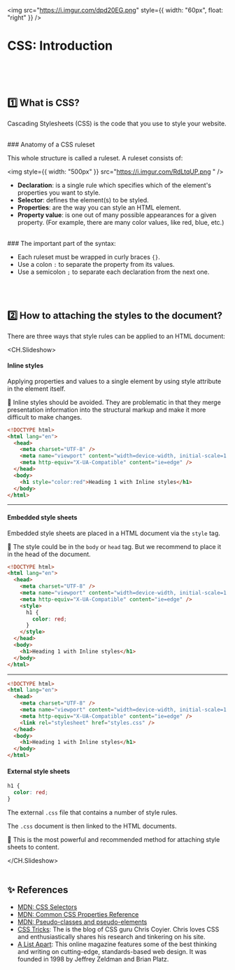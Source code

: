 <img
  src="https://i.imgur.com/dpd20EG.png"
  style={{ width: "60px", float: "right" }}
/>

# CSS: Introduction

<br />
<br />
<br />

## 1️⃣ What is CSS?

Cascading Stylesheets (CSS) is the code that you use to style your website.

<br />
### Anatomy of a CSS ruleset

This whole structure is called a ruleset. A ruleset consists of:

<img
  style={{ width: "500px" }}
  src="https://i.imgur.com/RdLtqUP.png
"
/>

- **Declaration**: is a single rule which specifies which of the element's properties you want to style.
- **Selector**: defines the element(s) to be styled.
- **Properties**: are the way you can style an HTML element.
- **Property value**: is one out of many possible appearances for a given property. (For example, there are many color values, like red, blue, etc.)

<br />
### The important part of the syntax:

- Each ruleset must be wrapped in curly braces `{}`.
- Use a colon `:` to separate the property from its values.
- Use a semicolon `;` to separate each declaration from the next one.

<br />
<br />

## 2️⃣ How to attaching the styles to the document?

There are three ways that style rules can be applied to an HTML document:

<CH.Slideshow>

#### Inline styles

Applying properties and values to a single element by using style attribute in the element itself.

🚩 Inline styles should be avoided. They are problematic in that they merge presentation information into the structural markup and make it more difficult to make changes.

```html index.html focus=8:10
<!DOCTYPE html>
<html lang="en">
  <head>
    <meta charset="UTF-8" />
    <meta name="viewport" content="width=device-width, initial-scale=1.0" />
    <meta http-equiv="X-UA-Compatible" content="ie=edge" />
  </head>
  <body>
    <h1 style="color:red">Heading 1 with Inline styles</h1>
  </body>
</html>
```

---

#### Embedded style sheets

Embedded style sheets are placed in a HTML document via the `style` tag.

🚩 The style could be in the `body` or `head` tag. But we recommend to place it in the head of the document.

```html index.html focus=3,7:15
<!DOCTYPE html>
<html lang="en">
  <head>
    <meta charset="UTF-8" />
    <meta name="viewport" content="width=device-width, initial-scale=1.0" />
    <meta http-equiv="X-UA-Compatible" content="ie=edge" />
    <style>
      h1 {
        color: red;
      }
    </style>
  </head>
  <body>
    <h1>Heading 1 with Inline styles</h1>
  </body>
</html>
```

---

```html index.html focus=3,7:11
<!DOCTYPE html>
<html lang="en">
  <head>
    <meta charset="UTF-8" />
    <meta name="viewport" content="width=device-width, initial-scale=1.0" />
    <meta http-equiv="X-UA-Compatible" content="ie=edge" />
    <link rel="stylesheet" href="styles.css" />
  </head>
  <body>
    <h1>Heading 1 with Inline styles</h1>
  </body>
</html>
```

#### External style sheets

```css styles.css
h1 {
  color: red;
}
```

The external `.css` file that contains a number of style rules.

The `.css` document is then linked to the HTML documents.

🚩 This is the most powerful and recommended method for attaching style sheets to content.

</CH.Slideshow>
<br/>
<br/>

## ✨ References

- [MDN: CSS Selectors](https://developer.mozilla.org/en-US/docs/Web/CSS/CSS_Selectors)
- [MDN: Common CSS Properties Reference](https://developer.mozilla.org/en-US/docs/Web/CSS/Reference#index)
- [MDN: Pseudo-classes and pseudo-elements](https://developer.mozilla.org/en-US/docs/Learn/CSS/Building_blocks/Selectors/Pseudo-classes_and_pseudo-elements)
- [CSS Tricks](https://css-tricks.com/): The is the blog of CSS guru Chris Coyier. Chris loves CSS and enthusiastically shares his research and tinkering on his site.
- [A List Apart](https://alistapart.com/): This online magazine features some of the best thinking and writing on cutting-edge, standards-based web design. It was founded in 1998 by Jeffrey Zeldman and Brian Platz.

<br />
<br />
<br />
